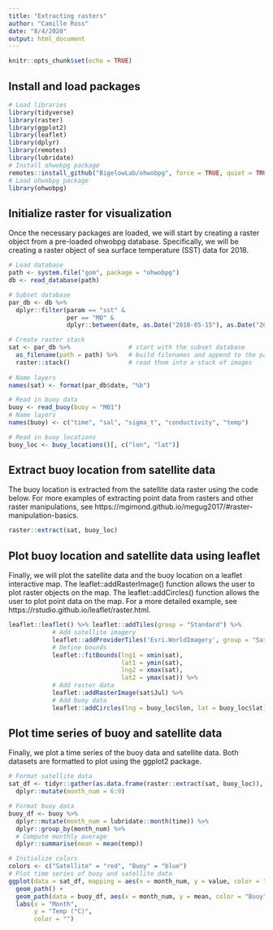 ```yaml
---
title: "Extracting rasters"
author: "Camille Ross"
date: "8/4/2020"
output: html_document
---
```


```r
knitr::opts_chunk$set(echo = TRUE)
```

## Install and load packages

```r
# Load libraries
library(tidyverse)
library(raster)
library(ggplot2)
library(leaflet)
library(dplyr)
library(remotes)
library(lubridate)
# Install ohwobpg package
remotes::install_github("BigelowLab/ohwobpg", force = TRUE, quiet = TRUE)
# Load ohwobpg package
library(ohwobpg)
```

## Initialize raster for visualization

Once the necessary packages are loaded, we will start by creating a raster object from a pre-loaded ohwobpg database.  Specifically, we will be creating a raster object of sea surface temperature (SST) data for 2018.

```r
# Load database
path <- system.file("gom", package = "ohwobpg")
db <- read_database(path)

# Subset database
par_db <- db %>% 
  dplyr::filter(param == "sst" & 
                per == "MO" &
                dplyr::between(date, as.Date("2018-05-15"), as.Date("2018-09-26")))

# Create raster stack
sat <- par_db %>%                # start with the subset database
  as_filename(path = path) %>%   # build filenames and append to the path
  raster::stack()                # read them into a stack of images
 
# Name layers
names(sat) <- format(par_db$date, "%b")

# Read in buoy data
buoy <- read_buoy(buoy = "M01")
# Name layers
names(buoy) <- c("time", "sal", "sigma_t", "conductivity", "temp")

# Read in buoy locations
buoy_loc <- buoy_locations()[, c("lon", "lat")]

```

## Extract buoy location from satellite data

The buoy location is extracted from the satellite data raster using the code below.  For more examples of extracting point data from rasters and other raster manipulations, see https://mgimond.github.io/megug2017/#raster-manipulation-basics. 

```r
raster::extract(sat, buoy_loc)
```

## Plot buoy location and satellite data using leaflet

Finally, we will plot the satellite data and the buoy location on a leaflet interactive map.  The leaflet::addRasterImage() function allows the user to plot raster objects on the map.  The leaflet::addCircles() function allows the user to plot point data on the map.  For a more detailed example, see https://rstudio.github.io/leaflet/raster.html.

```r
leaflet::leaflet() %>% leaflet::addTiles(group = "Standard") %>% 
            # Add satellite imagery
            leaflet::addProviderTiles('Esri.WorldImagery', group = "Satellite") %>%
            # Define bounds
            leaflet::fitBounds(lng1 = xmin(sat), 
                               lat1 = ymin(sat), 
                               lng2 = xmax(sat), 
                               lat2 = ymax(sat)) %>%
            # Add raster data
            leaflet::addRasterImage(sat$Jul) %>%
            # Add buoy data
            leaflet::addCircles(lng = buoy_loc$lon, lat = buoy_loc$lat)
```


## Plot time series of buoy and satellite data

Finally, we plot a time series of the buoy data and satellite data.  Both datasets are formatted to plot using the ggplot2 package.

```r
# Format satellite data
sat_df <- tidyr::gather(as.data.frame(raster::extract(sat, buoy_loc)), month, value, Jun:Sep) %>%
  dplyr::mutate(month_num = 6:9)

# Format buoy data
buoy_df <- buoy %>%
  dplyr::mutate(month_num = lubridate::month(time)) %>%
  dplyr::group_by(month_num) %>%
  # Compute monthly average
  dplyr::summarise(mean = mean(temp))

# Initialize colors
colors <- c("Satellite" = "red", "Buoy" = "blue")
# Plot time series of buoy and satellite data
ggplot(data = sat_df, mapping = aes(x = month_num, y = value, color = "Satellite")) +
  geom_path() + 
  geom_path(data = buoy_df, aes(x = month_num, y = mean, color = "Buoy")) +
  labs(x = "Month",
       y = "Temp (°C)",
       color = "")
```

